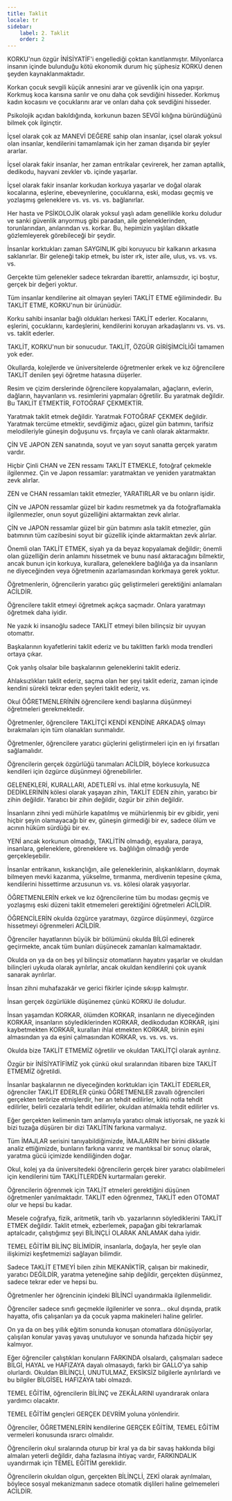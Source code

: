```yaml
---
title: Taklit
locale: tr
sidebar:
    label: 2. Taklit
    order: 2
---
```

KORKU'nun özgür İNİSİYATİF'i engellediği çoktan kanıtlanmıştır. Milyonlarca insanın içinde bulunduğu kötü ekonomik durum hiç şüphesiz KORKU denen şeyden kaynaklanmaktadır.

Korkan çocuk sevgili küçük annesini arar ve güvenlik için ona yapışır. Korkmuş koca karısına sarılır ve onu daha çok sevdiğini hisseder. Korkmuş kadın kocasını ve çocuklarını arar ve onları daha çok sevdiğini hisseder.

Psikolojik açıdan bakıldığında, korkunun bazen SEVGİ kılığına büründüğünü bilmek çok ilginçtir.

İçsel olarak çok az MANEVİ DEĞERE sahip olan insanlar, içsel olarak yoksul olan insanlar, kendilerini tamamlamak için her zaman dışarıda bir şeyler ararlar.

İçsel olarak fakir insanlar, her zaman entrikalar çevirerek, her zaman aptallık, dedikodu, hayvani zevkler vb. içinde yaşarlar.

İçsel olarak fakir insanlar korkudan korkuya yaşarlar ve doğal olarak kocalarına, eşlerine, ebeveynlerine, çocuklarına, eski, modası geçmiş ve yozlaşmış geleneklere vs. vs. vs. vs. bağlanırlar.

Her hasta ve PSİKOLOJİK olarak yoksul yaşlı adam genellikle korku doludur ve sanki güvenlik arıyormuş gibi paradan, aile geleneklerinden, torunlarından, anılarından vs. korkar. Bu, hepimizin yaşlıları dikkatle gözlemleyerek görebileceği bir şeydir.

İnsanlar korktukları zaman SAYGINLIK gibi koruyucu bir kalkanın arkasına saklanırlar. Bir geleneği takip etmek, bu ister ırk, ister aile, ulus, vs. vs. vs. vs.

Gerçekte tüm gelenekler sadece tekrardan ibarettir, anlamsızdır, içi boştur, gerçek bir değeri yoktur.

Tüm insanlar kendilerine ait olmayan şeyleri TAKLİT ETME eğilimindedir. Bu TAKLİT ETME, KORKU'nun bir ürünüdür.

Korku sahibi insanlar bağlı oldukları herkesi TAKLİT ederler. Kocalarını, eşlerini, çocuklarını, kardeşlerini, kendilerini koruyan arkadaşlarını vs. vs. vs. vs. taklit ederler.

TAKLİT, KORKU'nun bir sonucudur. TAKLİT, ÖZGÜR GİRİŞİMCİLİĞİ tamamen yok eder.

Okullarda, kolejlerde ve üniversitelerde öğretmenler erkek ve kız öğrencilere TAKLİT denilen şeyi öğretme hatasına düşerler.

Resim ve çizim derslerinde öğrencilere kopyalamaları, ağaçların, evlerin, dağların, hayvanların vs. resimlerini yapmaları öğretilir. Bu yaratmak değildir. Bu TAKLİT ETMEKTİR, FOTOĞRAF ÇEKMEKTİR.

Yaratmak taklit etmek değildir. Yaratmak FOTOĞRAF ÇEKMEK değildir. Yaratmak tercüme etmektir, sevdiğimiz ağacı, güzel gün batımını, tarifsiz melodileriyle güneşin doğuşunu vs. fırçayla ve canlı olarak aktarmaktır.

ÇİN VE JAPON ZEN sanatında, soyut ve yarı soyut sanatta gerçek yaratım vardır.

Hiçbir Çinli CHAN ve ZEN ressamı TAKLİT ETMEKLE, fotoğraf çekmekle ilgilenmez. Çin ve Japon ressamlar: yaratmaktan ve yeniden yaratmaktan zevk alırlar.

ZEN ve CHAN ressamları taklit etmezler, YARATIRLAR ve bu onların işidir.

ÇİN ve JAPON ressamlar güzel bir kadını resmetmek ya da fotoğraflamakla ilgilenmezler, onun soyut güzelliğini aktarmaktan zevk alırlar.

ÇİN ve JAPON ressamlar güzel bir gün batımını asla taklit etmezler, gün batımının tüm cazibesini soyut bir güzellik içinde aktarmaktan zevk alırlar.

Önemli olan TAKLİT ETMEK, siyah ya da beyaz kopyalamak değildir; önemli olan güzelliğin derin anlamını hissetmek ve bunu nasıl aktaracağını bilmektir, ancak bunun için korkuya, kurallara, geleneklere bağlılığa ya da insanların ne diyeceğinden veya öğretmenin azarlamasından korkmaya gerek yoktur.

Öğretmenlerin, öğrencilerin yaratıcı güç geliştirmeleri gerektiğini anlamaları ACİLDİR.

Öğrencilere taklit etmeyi öğretmek açıkça saçmadır. Onlara yaratmayı öğretmek daha iyidir.

Ne yazık ki insanoğlu sadece TAKLİT etmeyi bilen bilinçsiz bir uyuyan otomattır.

Başkalarının kıyafetlerini taklit ederiz ve bu taklitten farklı moda trendleri ortaya çıkar.

Çok yanlış olsalar bile başkalarının geleneklerini taklit ederiz.

Ahlaksızlıkları taklit ederiz, saçma olan her şeyi taklit ederiz, zaman içinde kendini sürekli tekrar eden şeyleri taklit ederiz, vs.

Okul ÖĞRETMENLERİNİN öğrencilere kendi başlarına düşünmeyi öğretmeleri gerekmektedir.

Öğretmenler, öğrencilere TAKLİTÇİ KENDİ KENDİNE ARKADAŞ olmayı bırakmaları için tüm olanakları sunmalıdır.

Öğretmenler, öğrencilere yaratıcı güçlerini geliştirmeleri için en iyi fırsatları sağlamalıdır.

Öğrencilerin gerçek özgürlüğü tanımaları ACİLDİR, böylece korkusuzca kendileri için özgürce düşünmeyi öğrenebilirler.

GELENEKLERİ, KURALLARI, ADETLERİ vs. ihlal etme korkusuyla, NE DEDİKLERİNİN kölesi olarak yaşayan zihin, TAKLİT EDEN zihin, yaratıcı bir zihin değildir. Yaratıcı bir zihin değildir, özgür bir zihin değildir.

İnsanların zihni yedi mühürle kapatılmış ve mühürlenmiş bir ev gibidir, yeni hiçbir şeyin olamayacağı bir ev, güneşin girmediği bir ev, sadece ölüm ve acının hüküm sürdüğü bir ev.

YENİ ancak korkunun olmadığı, TAKLİTİN olmadığı, eşyalara, paraya, insanlara, geleneklere, göreneklere vs. bağlılığın olmadığı yerde gerçekleşebilir.

İnsanlar entrikanın, kıskançlığın, aile geleneklerinin, alışkanlıkların, doymak bilmeyen mevki kazanma, yükselme, tırmanma, merdivenin tepesine çıkma, kendilerini hissettirme arzusunun vs. vs. kölesi olarak yaşıyorlar.

ÖĞRETMENLERİN erkek ve kız öğrencilerine tüm bu modası geçmiş ve yozlaşmış eski düzeni taklit etmemeleri gerektiğini öğretmeleri ACİLDİR.

ÖĞRENCİLERİN okulda özgürce yaratmayı, özgürce düşünmeyi, özgürce hissetmeyi öğrenmeleri ACİLDİR.

Öğrenciler hayatlarının büyük bir bölümünü okulda BİLGİ edinerek geçirmekte, ancak tüm bunları düşünecek zamanları kalmamaktadır.

Okulda on ya da on beş yıl bilinçsiz otomatların hayatını yaşarlar ve okuldan bilinçleri uykuda olarak ayrılırlar, ancak okuldan kendilerini çok uyanık sanarak ayrılırlar.

İnsan zihni muhafazakâr ve gerici fikirler içinde sıkışıp kalmıştır.

İnsan gerçek özgürlükle düşünemez çünkü KORKU ile doludur.

İnsan yaşamdan KORKAR, ölümden KORKAR, insanların ne diyeceğinden KORKAR, insanların söylediklerinden KORKAR, dedikodudan KORKAR, işini kaybetmekten KORKAR, kuralları ihlal etmekten KORKAR, birinin eşini almasından ya da eşini çalmasından KORKAR, vs. vs. vs. vs.

Okulda bize TAKLİT ETMEMİZ öğretilir ve okuldan TAKLİTÇİ olarak ayrılırız.

Özgür bir İNİSİYATİFİMİZ yok çünkü okul sıralarından itibaren bize TAKLİT ETMEMİZ öğretildi.

İnsanlar başkalarının ne diyeceğinden korktukları için TAKLİT EDERLER, öğrenciler TAKLİT EDERLER çünkü ÖĞRETMENLER zavallı öğrencileri gerçekten terörize etmişlerdir, her an tehdit edilirler, kötü notla tehdit edilirler, belirli cezalarla tehdit edilirler, okuldan atılmakla tehdit edilirler vs.

Eğer gerçekten kelimenin tam anlamıyla yaratıcı olmak istiyorsak, ne yazık ki bizi tuzağa düşüren bir dizi TAKLİTİN farkına varmalıyız.

Tüm İMAJLAR serisini tanıyabildiğimizde, İMAJLARIN her birini dikkatle analiz ettiğimizde, bunların farkına varırız ve mantıksal bir sonuç olarak, yaratma gücü içimizde kendiliğinden doğar.

Okul, kolej ya da üniversitedeki öğrencilerin gerçek birer yaratıcı olabilmeleri için kendilerini tüm TAKLİTLERDEN kurtarmaları gerekir.

Öğrencilerin öğrenmek için TAKLİT etmeleri gerektiğini düşünen öğretmenler yanılmaktadır. TAKLİT eden öğrenmez, TAKLİT eden OTOMAT olur ve hepsi bu kadar.

Mesele coğrafya, fizik, aritmetik, tarih vb. yazarlarının söylediklerini TAKLİT ETMEK değildir. Taklit etmek, ezberlemek, papağan gibi tekrarlamak aptalcadır, çalıştığımız şeyi BİLİNÇLİ OLARAK ANLAMAK daha iyidir.

TEMEL EĞİTİM BİLİNÇ BİLİMİDİR, insanlarla, doğayla, her şeyle olan ilişkimizi keşfetmemizi sağlayan bilimdir.

Sadece TAKLİT ETMEYİ bilen zihin MEKANİKTİR, çalışan bir makinedir, yaratıcı DEĞİLDİR, yaratma yeteneğine sahip değildir, gerçekten düşünmez, sadece tekrar eder ve hepsi bu.

Öğretmenler her öğrencinin içindeki BİLİNCİ uyandırmakla ilgilenmelidir.

Öğrenciler sadece sınıfı geçmekle ilgilenirler ve sonra... okul dışında, pratik hayatta, ofis çalışanları ya da çocuk yapma makineleri haline gelirler.

On ya da on beş yıllık eğitim sonunda konuşan otomatlara dönüşüyorlar, çalışılan konular yavaş yavaş unutuluyor ve sonunda hafızada hiçbir şey kalmıyor.

Eğer öğrenciler çalıştıkları konuların FARKINDA olsalardı, çalışmaları sadece BİLGİ, HAYAL ve HAFIZAYA dayalı olmasaydı, farklı bir GALLO'ya sahip olurlardı. Okuldan BİLİNÇLİ, UNUTULMAZ, EKSİKSİZ bilgilerle ayrılırlardı ve bu bilgiler BİLGİSEL HAFIZAYA tabi olmazdı.

TEMEL EĞİTİM, öğrencilerin BİLİNÇ ve ZEKÂLARINI uyandırarak onlara yardımcı olacaktır.

TEMEL EĞİTİM gençleri GERÇEK DEVRİM yoluna yönlendirir.

Öğrenciler, ÖĞRETMENLERİN kendilerine GERÇEK EĞİTİM, TEMEL EĞİTİM vermeleri konusunda ısrarcı olmalıdır.

Öğrencilerin okul sıralarında oturup bir kral ya da bir savaş hakkında bilgi almaları yeterli değildir, daha fazlasına ihtiyaç vardır, FARKINDALIK uyandırmak için TEMEL EĞİTİM gereklidir.

Öğrencilerin okuldan olgun, gerçekten BİLİNÇLİ, ZEKİ olarak ayrılmaları, böylece sosyal mekanizmanın sadece otomatik dişlileri haline gelmemeleri ACİLDİR.
